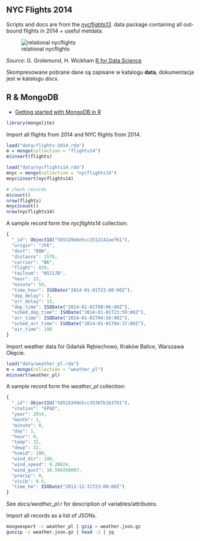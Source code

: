 ## NYC Flights 2014

Scripts and docs are from the
[_nycflights13_](https://github.com/hadley/nycflights13).
data package containing all out-bound flights in 2014 + useful metdata.

![relational nycflights](images/relational-nycflights.png)

_Source_: G. Grolemund, H. Wickham [R for Data Science](http://r4ds.had.co.nz/relational-data.html)

Skompresowane pobrane dane są zapisane w katalogu **data**,
dokumentacja jest w katalogu *docs*.

## R & MongoDB

* [Getting started with MongoDB in R](https://cran.r-project.org/web/packages/mongolite/vignettes/intro.html)

```r
library(mongolite)
```

Import all flights from 2014 and NYC flights from 2014.
```r
load("data/flights-2014.rda")
m = mongo(collection = "flights14")
m$insert(flights)

load("data/nycflights14.rda")
mnyc = mongo(collection = "nycflights14")
mnyc$insert(nycflights14)

# check records
m$count()
nrow(flights)
mnyc$count()
nrow(nycflights14)
```

A sample record form the _nycflights14_ collection:
```js
{
  "_id": ObjectId("585329b6e5cc3512142aef61"),
  "origin": "JFK",
  "dest": "BQN",
  "distance": 1576,
  "carrier": "B6",
  "flight": 839,
  "tailnum": "N521JB",
  "hour": 23,
  "minute": 59,
  "time_hour": ISODate("2014-01-01T23:00:00Z"),
  "dep_delay": 7,
  "arr_delay": 13,
  "dep_time": ISODate("2014-01-01T00:06:00Z"),
  "sched_dep_time": ISODate("2014-01-01T23:59:00Z"),
  "arr_time": ISODate("2014-01-01T04:50:00Z"),
  "sched_arr_time": ISODate("2014-01-01T04:37:00Z"),
  "air_time": 198
}
```

Import weather data for Gdańsk Rębiechowo, Kraków Balice, Warszawa Okęcie.
```r
load("data/weather_pl.rda")
m = mongo(collection = "weather_pl")
m$insert(weather_pl)
```

A sample record form the _weather_pl_ collection:
```js
{
  "_id": ObjectId("5851b349e5cc35387b1b3791"),
  "station": "EPGD",
  "year": 2014,
  "month": 1,
  "minute": 0,
  "day": 1,
  "hour": 0,
  "temp": 32,
  "dewp": 32,
  "humid": 100,
  "wind_dir": 180,
  "wind_speed": 9.20624,
  "wind_gust": 10.594356867,
  "precip": 0,
  "visib": 0.5,
  "time_hm": ISODate("2013-12-31T23:00:00Z")
}
```
See _docs/weather_pl.r_ for description of variables/attributes.

Import all records as a list of JSONs.
```bash
mongoexport -c weather_pl | gzip > weather.json.gz
gunzip -c weather.json.gz | head -2 | jq
```
